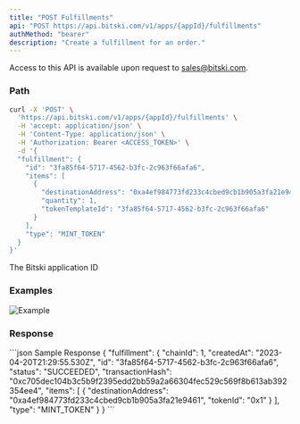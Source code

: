 ```yaml
---
title: "POST Fulfillments"
api: "POST https://api.bitski.com/v1/apps/{appId}/fulfillments"
authMethod: "bearer"
description: "Create a fulfillment for an order."
---
```


<Note>Access to this API is available upon request to sales@bitski.com.</Note>

### Path

<RequestExample>

```bash cURL
curl -X 'POST' \
  'https://api.bitski.com/v1/apps/{appId}/fulfillments' \
  -H 'accept: application/json' \
  -H 'Content-Type: application/json' \
  -H 'Authorization: Bearer <ACCESS_TOKEN>' \
  -d '{
  "fulfillment": {
    "id": "3fa85f64-5717-4562-b3fc-2c963f66afa6",
    "items": [
      {
        "destinationAddress": "0xa4ef984773fd233c4cbed9cb1b905a3fa21e9461",
        "quantity": 1,
        "tokenTemplateId": "3fa85f64-5717-4562-b3fc-2c963f66afa6"
      }
    ],
    "type": "MINT_TOKEN"
  }
}'
```

</RequestExample>

<ParamField path="appId" type="string" required>
  The Bitski application ID
</ParamField>

### Examples
![Example](/assets/images/fulfillment-a1c500bae89cda3612a85b6d2ce335da.jpeg "Fulfilled Order")

### Response

<ResponseField name="fulfillment" type="Fulfillment object" required>
  <Expandable title="properties">
    <ResponseField name="id" type="string" required/>
    <ResponseField name="chainId" type="number" required/>
    <ResponseField name="createdAt" type="string" required/>
    <ResponseField name="status" type="string" required/>
    <ResponseField name="transactionHash" type="string" />
    <ResponseField name="type" type="string" required/>
    <ResponseField name="items" type="array" required/>
  </Expandable>
</ResponseField>

<ResponseExample>
```json Sample Response
{
  "fulfillment": {
    "chainId": 1,
    "createdAt": "2023-04-20T21:29:55.530Z",
    "id": "3fa85f64-5717-4562-b3fc-2c963f66afa6",
    "status": "SUCCEEDED",
    "transactionHash": "0xc705dec104b3c5b9f2395edd2bb59a2a66304fec529c569f8b613ab392354ee4",
    "items": [
      {
        "destinationAddress": "0xa4ef984773fd233c4cbed9cb1b905a3fa21e9461",
        "tokenId": "0x1"
      }
    ],
    "type": "MINT_TOKEN"
  }
}
```
</ResponseExample>
